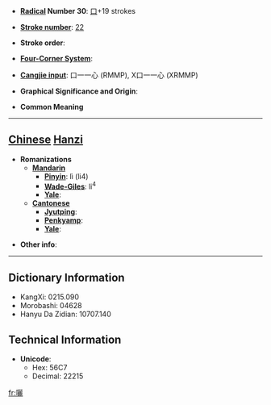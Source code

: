 * '''[[Wiktionary:Chinese radical index| Radical]] Number 30''': [[Wiktionary:Chinese radical index 口|口]]+19 strokes

* '''[[Wiktionary:Chinese total strokes index|Stroke number]]''': [[Wiktionary:Chinese total strokes index 22|22]]

* '''Stroke order''': 

* '''[[Wiktionary:Chinese four corner index|Four-Corner System]]''': 

* '''[[Wiktionary:Chinese Cangjie index|Cangjie input]]''': 口一一心 (RMMP), X口一一心 (XRMMP)

* '''Graphical Significance and Origin''': 

* '''Common Meaning'''

----

== [[Chinese]] [[Hanzi]] ==

* '''Romanizations'''
** '''[[Mandarin]]'''
*** '''[[Pinyin]]''': lì (li4)
*** '''[[Wade-Giles]]''': li<sup>4</sup>
*** '''[[Yale]]''': 
** '''[[Cantonese]]'''
*** '''[[Jyutping]]''':
*** '''[[Penkyamp]]''': 
*** '''[[Yale]]''': 

* '''Other info''': 

----

== Dictionary Information ==

* KangXi: 0215.090
* Morobashi: 04628
* Hanyu Da Zidian: 10707.140

== Technical Information ==

* '''Unicode''':
** Hex: 56C7
** Decimal: 22215

[[fr:囇]]